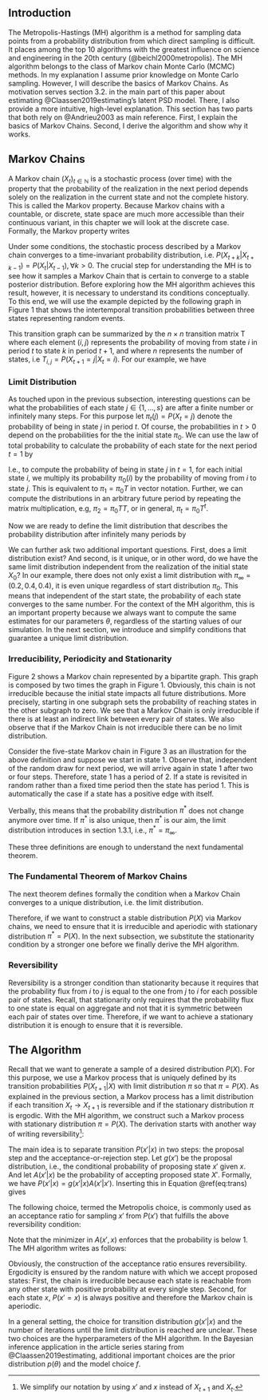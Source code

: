 ## Introduction

The Metropolis-Hastings (MH) algorithm is a method for sampling data points from a probability distribution from which direct sampling is difficult. It places among the top 10 algorithms with the greatest influence on science and engineering in the 20th century (@beichl2000metropolis). The MH algorithm belongs to the class of Markov chain Monte Carlo (MCMC) methods. In my explanation I assume prior knowledge on Monte Carlo sampling. However, I will describe the basics of Markov Chains. As motivation serves section 3.2. in the main part of this paper about estimating @Claassen2019estimating's latent PSD model. There, I also provide a more intuitive, high-level explanation. This section has two parts that both rely on @Andrieu2003 as main reference. First, I explain the basics of Markov Chains. Second, I derive the algorithm and show why it works.

## Markov Chains

A Markov chain $(X_t)_{t \in \mathbb{N}}$ is a stochastic process (over time) with the property that the probability of the realization in the next period depends solely on the realization in the current state and not the complete history. This is called the Markov property. Because Markov chains with a countable, or discrete, state space are much more accessible than their continuous variant, in this chapter we will look at the discrete case. Formally, the Markov property writes

\begin{equation}
(\#eq:markov-property)
P(X_{t+1} |X_{t}, X_{t-1}, ..., X_{0}) = P(X_{t+1} |X_{t}).
\end{equation}

\noindent
Under some conditions, the stochastic process described by a Markov chain converges to a time-invariant probability distribution, i.e. $P(X_{t+k} |X_{t+k-1}) = P(X_{t} |X_{t-1}), \forall k>0$. The crucial step for understanding the MH is to see how it samples a Markov Chain that is certain to converge to a stable posterior distribution. Before exploring how the MH algorithm achieves this result, however, it is necessary to understand its conditions conceptually. To this end, we will use the example depicted by the following graph in Figure 1 that shows the intertemporal transition probabilities between three states representing random events.


\begin{figure}[H]
(\#fig:ex1)


\centering

\begin{tikzpicture}[->,shorten >=1pt,auto,node distance=4cm,
                thick,main node/.style={circle,draw,font=\Large\bfseries}]

  \node[main node] (2) {2};
  \node[main node] (1) [below left of=2] {1};
  \node[main node] (3) [below right of=2] {3};

  \path
    (2) edge [loop above] node {0.1} (2)
        edge [bend left] node {0.9} (3)
    (1) edge [bend left] node {1} (2)
    (3) edge [bend left] node {0.6} (1)
        edge [bend left] node {0.4} (2);      
\end{tikzpicture}

\caption{Transition Graph for Markov Chain with 3 states.}
\end{figure}

\noindent
This transition graph can be summarized by the $n \times n$ transition matrix T where each element $(i,j)$ represents the probability of moving from state $i$ in period $t$ to state $k$ in period $t+1$, and where $n$ represents the number of states, i.e $T_{i,j} = P(X_{t+1}=j | X_t = i)$. For our example, we have

\begin{equation}
(\#eq:transition-matrix)
T=
\begin{pmatrix}
0 & 1 & 0\\
0 & 0.1 & 0.9\\
0.6 & 0.4 & 0
\end{pmatrix}
.
\end{equation}

### Limit Distribution

As touched upon in the previous subsection, interesting questions can be what the probabilities of each state $j \in \{1, ..., s\}$ are after a finite number or infinitely many steps. For this purpose let $\pi_t (j) = P(X_t = j)$ denote the probability of being in state $j$ in period $t$. Of course, the probabilities in $t>0$ depend on the probabilities for the  the initial state $\pi_0$. We can use the law of total probability to calculate the probability of each state for the next period $t=1$ by 

\begin{equation}
(\#eq:tot-prob)
P(X_1 = j) = \sum_{i=1}^{3} P(X_1 = j | X_0 = i) \pi_0(i).
\end{equation}

\noindent
I.e., to compute the probability of being in state $j$ in $t=1$, for each initial state $i$, we multiply its probability $\pi_0(i)$ by the probability of moving from $i$ to state $j$. This is equivalent to $\pi_1 = \pi_0 T$ in vector notation. Further, we can compute the distributions in an arbitrary future period by repeating the matrix multiplication, e.g, $\pi_2 = \pi_0 T T$, or in general, $\pi_t = \pi_0 T^t$.

Now we are ready to define the limit distribution that describes the probability distribution after infinitely many periods by

\begin{equation}
(\#eq:lim-dist)
\pi_{\infty} = lim_{t \rightarrow \infty} \pi_t = lim_{t \rightarrow \infty} \pi_0 T^t.
\end{equation}

\noindent
We can further ask two additional important questions. First, does a limit distribution exist? And second, is it unique, or in other word, do we have the same limit distribution independent from the realization of the initial state $X_0$? In our example, there does not only exist a limit distribution with $\pi_{\infty} = (0.2, 0.4, 0.4)$, it is even unique regardless of start distribution $\pi_0$. This means that independent of the start state, the probability of each state converges to the same number. For the context of the MH algorithm, this is an important property because we always want to compute the same estimates for our parameters $\theta$, regardless of the starting values of our simulation. In the next section, we introduce and simplify conditions that guarantee a unique limit distribution.

### Irreducibility, Periodicity and Stationarity

\begin{definition}
A Markov chain is called \textit{irreducible} if each state is reachable from any other state in a finite number of steps.
\end{definition}

\noindent
Figure 2 shows a Markov chain represented by a bipartite graph. This graph is composed by two times the graph in Figure 1. Obviously, this chain is not irreducible because the initial state impacts all future distributions. More precisely, starting in one subgraph sets the probability of reaching states in the other subgraph to zero. We see that a Markov Chain is only irreducible if there is at least an indirect link between every pair of states. We also observe that if the Markov Chain is not irreducible there can be no limit distribution.

\begin{figure}[H]
\label{fig:ex2}
\centering

\begin{tikzpicture}[->,shorten >=1pt,auto,node distance=3cm,thick,main node/.style={circle,draw,font=\Large\bfseries}]

  \node[main node] (2) {2};
  \node[main node] (1) [below left of=2] {1};
  \node[main node] (3) [below right of=2] {3};
  \node[main node] (4) [right of=3]{4};
  \node[main node] (5) [above right of=4] {5};
  \node[main node] (6) [below right of=5] {6};


  \path
    (2) edge [loop above] node {0.1} (2)
        edge [bend left] node {0.9} (3)
    (1) edge [bend left] node {1} (2)
    (3) edge [bend left] node {0.6} (1)
        edge [bend left] node {0.4} (2)
    (5) edge [loop above] node {0.1} (5)
        edge [bend left] node {0.9} (6)
    (4) edge [bend left] node {1} (5)
    (6) edge [bend left] node {0.6} (4)
        edge [bend left] node {0.4} (5); 
\end{tikzpicture}

\caption{Transition Graph for Irreducible Markov Chain.}

\end{figure}


\begin{definition}
A state $i$ has a period $k$ if the greatest common denominator of possible revisits is $k$. A Markov chain is \textit{aperiodic} if the period of all its states is 1.
\end{definition}

\noindent
Consider the five-state Markov chain in Figure 3 as an illustration for the above definition and suppose we start in state 1. Observe that, independent of the random draw for next period, we will arrive again in state 1 after two or four steps. Therefore, state 1 has a period of 2. If a state is revisited in random rather than a fixed time period then the state has period 1. This is automatically the case if a state has a positive edge with itself.

\begin{figure}[H]
\label{fig:ex3}
\centering

\begin{tikzpicture}[->,shorten >=1pt,auto,node distance=3cm,thick,main node/.style={circle,draw,font=\Large\bfseries}]
  
  
  	\node[main node] (1) {1}; 
  	\node[main node] (2) [right of=1] {2};
  	\node[main node] (3) [below of=1] {3};
  	\node[main node] (4) [left of=1] {4}; 	
  	\node[main node] (5) [left of=4] {5}; 	


   \path
    (1) edge [bend left] node {1/3} (2)
    (1) edge [bend left] node[right] {1/3} (3)
    (1) edge [bend left] node {1/3} (4)

    
    (2) edge [bend left] node {1} (1)
    
    (3) edge [bend left] node {1} (1)
    
    (4) edge [bend left] node {1} (5)
    (5) edge [bend left] node {1} (4)
    (4) edge [bend left] node {1} (1);



  \end{tikzpicture}
  
  \caption{Markov Chain with 2-periodic State 1}

\end{figure}


\begin{definition}
$\pi^*$ is the \textit{stationary distribution} of a Markov Chain with Transition matrix T if $\pi^* = \pi^* T$ and $\pi^*$ is a probability vector.
\end{definition}

\noindent
Verbally, this means that the probability distribution $\pi^*$ does not change anymore over time. If $\pi^*$ is also unique, then $\pi^*$ is our aim, the limit distribution introduces in section 1.3.1, i.e., $\pi^*=\pi_{\infty}$.

These three definitions are enough to understand the next fundamental theorem.

### The Fundamental Theorem of Markov Chains

The next theorem defines formally the condition when a Markov Chain converges to a unique distribution, i.e. the limit distribution.

\begin{theorem} (Fundamental Theorem of Markov Chains)
If a Markov chain is irreducible and aperiodic (called ergodic) then it has a stationary distribution $\pi^*$ that is unique ($\lim_{t \rightarrow \infty} P(X_t = i) = \pi_i^*, \forall i$).
\end{theorem}

\noindent
Therefore, if we want to construct a stable distribution $P(X)$ via Markov chains, we need to ensure that it is irreducible and aperiodic with stationary distribution $\pi^*=P(X)$. In the next subsection, we substitute the stationarity condition by a stronger one before we finally derive the MH algorithm.

### Reversibility

\begin{definition}
A Markov chain is \textit{reversible} if there is a probability distribution $\pi$ over its states such that $\pi(i) T_{ij} = \pi(j)T_{j,i}, \forall i,j$ (reversibility condition).
\end{definition}

\begin{theorem}
A sufficient condition for distribution $\pi^*$ to be a stationary distribution of a Markov chain with transition matrix T is that it fullfills the reversibility condition.
\end{theorem}

\begin{proof}
$\sum_i \pi(i) T_{i,j} = \sum_i \pi(j) T_{j,i} = \pi(j) \sum_i  T_{j,i} = \pi(j) \implies \pi T = \pi$
\end{proof}

\noindent
Reversibility is a stronger condition than stationarity because it requires that the probability flux from $i$ to $j$ is equal to the one from $j$ to $i$ for each possible pair of states. Recall, that stationarity only requires that the probability flux to one state is equal on aggregate and not that it is symmetric between each pair of states over time. Therefore, if we want to achieve a stationary distribution it is enough to ensure that it is reversible.


## The Algorithm

Recall that we want to generate a sample of a desired distribution $P(X)$. For
this purpose, we use a Markov process that is uniquely defined by its transition probabilities
$P(X_{t+1}|X)$ with limit distribution $\pi$ so that $\pi=P(X)$. As explained in the previous section, a Markov process has a limit distribution if each transition $X_t \rightarrow X_{t+1}$ is reversible and if the stationary distribution $\pi$ is ergodic. With the MH algorithm, we construct such a Markov process with stationary distribution $\pi=P(X)$. The derivation starts
with another way of writing reversibility^[We simplify our notation by using $x'$ and $x$ instead of $X_{t+1}$ and $X_t$.]:

\begin{equation}
P(x'|x)P(x) = P(x|x')P(x') \iff \frac{P(x'|x)}{P(x|x')} = \frac{P(x')}{P(x)}
(\#eq:trans)
\end{equation}

\noindent
The main idea is to separate transition $P(x'|x)$ in two steps: the proposal step
and the acceptance-or-rejection step. Let $g(x')$ be the proposal distribution, i.e., 
the conditional probability of proposing state $x'$ given $x$. And let $A(x'|x)$ be the probability of accepting proposed state $X'$. Formally, we have
$P(x'|x)=g(x'|x) A(x'|x')$. Inserting this in Equation \@ref(eq:trans) gives 

\begin{equation}
\frac{P(x')}{P(x)} = \frac{g(x'|x)A(x',x)}{g(x|x')A(x',x)} \iff \frac{A(x',x)}{A(x,x')} = \frac{P(x')}{P(x)}\frac{g(x|x')}{g(x'|x)}.
(\#eq:two-steps)
\end{equation}

\noindent
The following choice, termed the Metropolis choice, is commonly used as an acceptance ratio for sampling $x'$ from $P(x')$ that fulfills the above reversibility condition:

\begin{equation}
A(x',x) = \text{min}\left( 1, \frac{P(x')}{P(x)}\frac{g(x|x')}{g(x'|x)} \right)
(\#eq:Metropolis-choice)
\end{equation}

\noindent
Note that the minimizer in $A(x',x)$ enforces that the probability is below 1. The MH algorithm writes as follows:


\begin{algorithm}[H]
\caption{Metropolis-Hastings algorithm}
\begin{algorithmic}
\State {Initialize $X_0$}

        \For{$t \gets 0$ to $T-1$} 
          \State {Draw $u \sim \mathcal{U}_{[0,1]}$}
          \State {Draw candidate $X^* \sim P(X^*|X_{t-1})$}
          \If{$u < \text{min}\{1, \frac{p(X^*)g(X_t|X^*)}{p(X_t)g(X^*|X_t)}\}$} 
              \State $X_{t+1} \gets X^*$
          \Else
              \State $X_{t+1} \gets X_t$
\EndIf 
        \EndFor   
\end{algorithmic}
\end{algorithm}

\noindent
Obviously, the construction of the acceptance ratio ensures reversibility. Ergodicity is ensured by the random nature with which we accept proposed states: First, the chain is irreducible because each state is reachable from any other state with positive probability at every single step. Second, for each state $x$, $P(x'=x)$ is always positive and therefore the Markov chain is aperiodic.

In a general setting, the choice for transition distribution $g(x'|x)$ and the number of iterations until the limit distribution is reached are unclear. These two choices are the hyperparameters of the MH algorithm. In the Bayesian inference application in the article series staring from @Claassen2019estimating, additional important choices are the prior distribution $p(\theta)$ and the model choice $f$.

